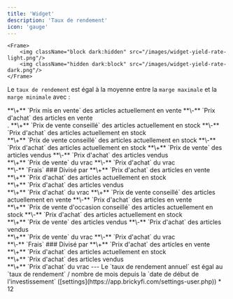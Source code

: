 ```yaml
---
title: 'Widget'
description: 'Taux de rendement'
icon: 'gauge'
---
```

    <Frame>
        <img className="block dark:hidden" src="/images/widget-yield-rate-light.png"/>
        <img className="hidden dark:block" src="/images/widget-yield-rate-dark.png"/>
    </Frame>

Le `taux de rendement` est égal à la moyenne entre la `marge maximale` et la `marge minimale` avec :

<AccordionGroup>
  <Accordion title="marge maximale" icon="gauge-max">
**\+** `Prix mis en vente` des articles actuellement en vente **\-** `Prix d'achat` des articles en vente<br />.
**\+** `Prix de vente conseillé` des articles actuellement en stock **\-** `Prix d'achat` des articles actuellement en stock<br /> **\+** `Prix de vente conseillé` des articles actuellement en stock **\-** `Prix d'achat` des articles actuellement en stock
**\+** `Prix de vente` des articles vendus **\-** `Prix d'achat` des articles vendus<br />
**\+** `Prix de vente` du vrac **\-** `Prix d'achat` du vrac<br />
**\-** `Frais`
### Divisé par
**\+** `Prix d'achat` des articles en vente<br />
**\+** `Prix d'achat` des articles actuellement en stock<br />
**\+** `Prix d'achat` des articles vendus<br />
**\+** `Prix d'achat` du vrac
  </Accordion>
  <Accordion title="marge minimale" icon="gauge-min">
**\+** `Prix de vente conseillé` des articles actuellement en vente **\-** `Prix d'achat` des articles en vente<br />
**\+** `Prix de vente d'occasion conseillé` des articles actuellement en stock **\-** `Prix d'achat` des articles actuellement en stock<br />
**\+** `Prix de vente` des articles vendus **\-** `Prix d'achat` des articles vendus<br />
**\+** `Prix de vente` du vrac **\-** `Prix d'achat` du vrac<br />
**\-** `Frais`
### Divisé par
**\+** `Prix d'achat` des articles en vente<br />
**\+** `Prix d'achat` des articles actuellement en stock<br />
**\+** `Prix d'achat` des articles vendus<br />
**\+** `Prix d'achat` du vrac
  </Accordion>
</AccordionGroup>
---
Le `taux de rendement annuel` est égal au `taux de rendement` / nombre de mois depuis la `date de début de l'investissement` ([settings](https://app.brickyfi.com/settings-user.php)) * 12
